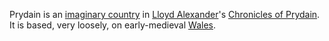 Prydain is an [[imaginary country]] in [[Lloyd Alexander]]'s [[Chronicles of Prydain]].  It is based, very loosely, on early-medieval [[Wales]].